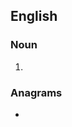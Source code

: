 ==English==

===Noun===
{{head|en|noun form}}

# {{plural of|ageist|lang=en}}

===Anagrams===
* {{anagrams|en|a=aegisst|sagiest}}